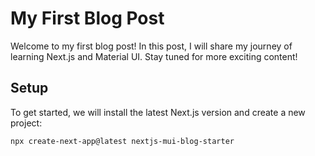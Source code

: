 # My First Blog Post

Welcome to my first blog post! In this post, I will share my journey of learning Next.js and Material UI. Stay tuned for more exciting content!

## Setup

To get started, we will install the latest Next.js version and create a new project:

```bash
npx create-next-app@latest nextjs-mui-blog-starter
```